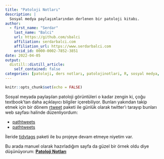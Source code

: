 ```yaml
---
title: "Patoloji Notları"
description: |
  Sosyal medya paylaşımlarından derlenen bir patoloji kitabı.
author:
  - first_name: "Serdar"
    last_name: "Balci"
    url: https://github.com/sbalci
    affiliation: serdarbalci.com
    affiliation_url: https://www.serdarbalci.com
    orcid_id: 0000-0002-7852-3851
date: 2022-04-05
output:
  distill::distill_article:
    self_contained: false
categories: [patoloji, ders notları, patolojinotlari, R, sosyal medya, twitter]
---
```



```r
knitr::opts_chunk$set(echo = FALSE)
```


Sosyal meyada paylaşılan patoloji görüntüleri o kadar zengin ki, çoğu textbook'tan daha açıklayıcı bilgiler içerebiliyor. Bunları yakından takip etmek için bir dönem [rtweet](https://docs.ropensci.org/rtweet/) paketi ile günlük olarak twitter'ı tarayıp bunları web sayfası halinde düzenliyordum:  

- [pathtweets](https://press.serdarbalci.com/category/pathtweets/)  
- [pathtweets](https://serdarbalci.netlify.app/#PathTweets)  

İleride [tidytags](https://docs.ropensci.org/tidytags/) paketi ile bu projeye devam etmeye niyetim var.

Bu arada manuel olarak hazırladığım sayfa da güzel bir örnek oldu diye düşünüyorum: [**Patoloji Notları**](https://www.patolojinotlari.com/)


